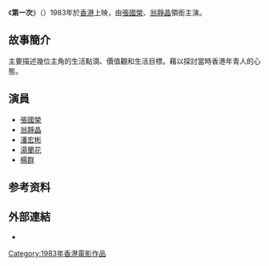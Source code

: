 {{otheruses|第一次 (消歧義)}}

{{Infobox Film
| name               = 第一次
| original_name      = {{lang|en|''First Time''}}
| image              = 
| caption            = 
| director           = [[俞鳳至|俞鳳至]]
| writer             = [[陳韵文|陳韵文]]
| starring           = [[張國榮|張國榮]] <br> [[翁靜晶|翁靜晶]] <br> [[潘宏彬|潘宏彬]] <br> [[湯蘭花|湯蘭花]] <br> [[楊群_(演員)|楊群]]
| released           = {{HKG-1959}}：{{film date|1983}}
| country            = {{英屬香港電影}}
| language           = [[粵語|粵語]]
}}

《'''第一次'''》（{{lang-en|''First Time''}}）1983年於[[香港|香港]]上映，由[[張國榮|張國榮]]、[[翁靜晶|翁靜晶]]領銜主演。

==故事簡介==
主要描述幾位主角的生活點滴、價值觀和生活目標。藉以探討當時香港年青人的心態。

==演員==
*[[張國榮|張國榮]]
*[[翁靜晶|翁靜晶]]
*[[潘宏彬|潘宏彬]]
*[[湯蘭花|湯蘭花]]
*[[楊群_(演員)|楊群]]

== 参考资料 ==
{{reflist}}

== 外部連結 ==
*{{imdb title|0085545}}

[[Category:1983年香港電影作品|Category:1983年香港電影作品]]